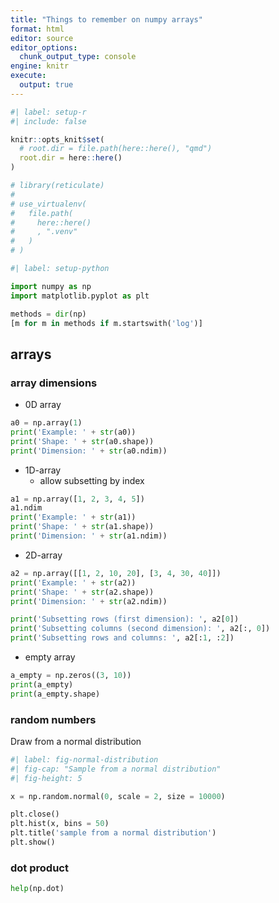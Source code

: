 ```yaml
---
title: "Things to remember on numpy arrays"
format: html
editor: source
editor_options: 
  chunk_output_type: console
engine: knitr
execute: 
  output: true
---
```


```r
#| label: setup-r
#| include: false

knitr::opts_knit$set(
  # root.dir = file.path(here::here(), "qmd")
  root.dir = here::here()
)

# library(reticulate)
# 
# use_virtualenv(
#   file.path(
#     here::here()
#     , ".venv"
#   )
# )
```

```python
#| label: setup-python

import numpy as np
import matplotlib.pyplot as plt

methods = dir(np)
[m for m in methods if m.startswith('log')]
```


## arrays

### array dimensions

* 0D array

```python

a0 = np.array(1)
print('Example: ' + str(a0))
print('Shape: ' + str(a0.shape))
print('Dimension: ' + str(a0.ndim))
```

* 1D-array
  * allow subsetting by index

```python

a1 = np.array([1, 2, 3, 4, 5])
a1.ndim
print('Example: ' + str(a1))
print('Shape: ' + str(a1.shape))
print('Dimension: ' + str(a1.ndim))
```

* 2D-array

```python

a2 = np.array([[1, 2, 10, 20], [3, 4, 30, 40]])
print('Example: ' + str(a2))
print('Shape: ' + str(a2.shape))
print('Dimension: ' + str(a2.ndim))
```

```python

print('Subsetting rows (first dimension): ', a2[0])
print('Subsetting columns (second dimension): ', a2[:, 0])
print('Subsetting rows and columns: ', a2[:1, :2])
```

* empty array

```python

a_empty = np.zeros((3, 10))
print(a_empty)
print(a_empty.shape)
```


### random numbers

Draw from a normal distribution

```python
#| label: fig-normal-distribution
#| fig-cap: "Sample from a normal distribution"
#| fig-height: 5

x = np.random.normal(0, scale = 2, size = 10000)

plt.close()
plt.hist(x, bins = 50)
plt.title('sample from a normal distribution')
plt.show()
```


### dot product

```python

help(np.dot)
```


